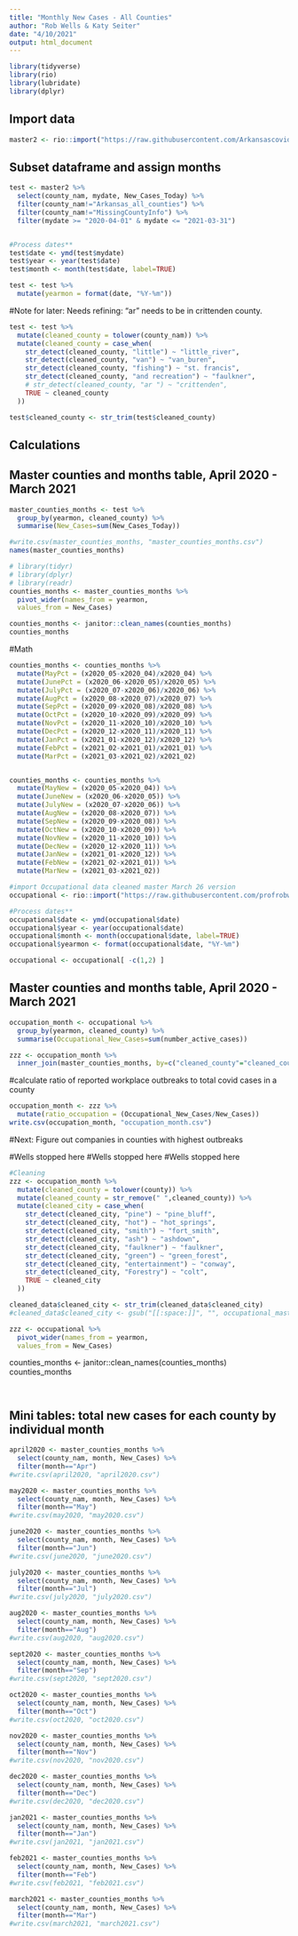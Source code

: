 ```yaml
---
title: "Monthly New Cases - All Counties"
author: "Rob Wells & Katy Seiter"
date: "4/10/2021"
output: html_document
---
```


```r
library(tidyverse)
library(rio)
library(lubridate)
library(dplyr)
```

## Import data
```r
master2 <- rio::import("https://raw.githubusercontent.com/Arkansascovid/Main/master/master_file.csv")
```

## Subset dataframe and assign months
```r
test <- master2 %>% 
  select(county_nam, mydate, New_Cases_Today) %>% 
  filter(county_nam!="Arkansas_all_counties") %>% 
  filter(county_nam!="MissingCountyInfo") %>% 
  filter(mydate >= "2020-04-01" & mydate <= "2021-03-31")


#Process dates** 
test$date <- ymd(test$mydate)
test$year <- year(test$date)
test$month <- month(test$date, label=TRUE)

test <- test %>% 
  mutate(yearmon = format(date, "%Y-%m"))

```

#Note for later: Needs refining: "ar" needs to be in crittenden county.
```r
test <- test %>%
  mutate(cleaned_county = tolower(county_nam)) %>%
  mutate(cleaned_county = case_when(
    str_detect(cleaned_county, "little") ~ "little_river",
    str_detect(cleaned_county, "van") ~ "van_buren",
    str_detect(cleaned_county, "fishing") ~ "st. francis",
    str_detect(cleaned_county, "and recreation") ~ "faulkner",
    # str_detect(cleaned_county, "ar ") ~ "crittenden",
    TRUE ~ cleaned_county
  ))

test$cleaned_county <- str_trim(test$cleaned_county) 
```



## Calculations ##



## Master counties and months table, April 2020 - March 2021 ##
```r
master_counties_months <- test %>%
  group_by(yearmon, cleaned_county) %>%
  summarise(New_Cases=sum(New_Cases_Today))

#write.csv(master_counties_months, "master_counties_months.csv")
names(master_counties_months)

```

```r
# library(tidyr)
# library(dplyr)
# library(readr)
counties_months <- master_counties_months %>% 
  pivot_wider(names_from = yearmon,
  values_from = New_Cases)

counties_months <- janitor::clean_names(counties_months)
counties_months
```





#Math
```r
counties_months <- counties_months %>% 
  mutate(MayPct = (x2020_05-x2020_04)/x2020_04) %>% 
  mutate(JunePct = (x2020_06-x2020_05)/x2020_05) %>% 
  mutate(JulyPct = (x2020_07-x2020_06)/x2020_06) %>% 
  mutate(AugPct = (x2020_08-x2020_07)/x2020_07) %>% 
  mutate(SepPct = (x2020_09-x2020_08)/x2020_08) %>% 
  mutate(OctPct = (x2020_10-x2020_09)/x2020_09) %>% 
  mutate(NovPct = (x2020_11-x2020_10)/x2020_10) %>%
  mutate(DecPct = (x2020_12-x2020_11)/x2020_11) %>%
  mutate(JanPct = (x2021_01-x2020_12)/x2020_12) %>%
  mutate(FebPct = (x2021_02-x2021_01)/x2021_01) %>%
  mutate(MarPct = (x2021_03-x2021_02)/x2021_02) 


counties_months <- counties_months %>% 
  mutate(MayNew = (x2020_05-x2020_04)) %>% 
  mutate(JuneNew = (x2020_06-x2020_05)) %>% 
  mutate(JulyNew = (x2020_07-x2020_06)) %>% 
  mutate(AugNew = (x2020_08-x2020_07)) %>% 
  mutate(SepNew = (x2020_09-x2020_08)) %>% 
  mutate(OctNew = (x2020_10-x2020_09)) %>% 
  mutate(NovNew = (x2020_11-x2020_10)) %>%
  mutate(DecNew = (x2020_12-x2020_11)) %>%
  mutate(JanNew = (x2021_01-x2020_12)) %>%
  mutate(FebNew = (x2021_02-x2021_01)) %>%
  mutate(MarNew = (x2021_03-x2021_02)) 

```


```r
#import Occupational data cleaned master March 26 version
occupational <- rio::import("https://raw.githubusercontent.com/profrobwells/Spring2021Data/main/cleaned_master.csv")

#Process dates** 
occupational$date <- ymd(occupational$date)
occupational$year <- year(occupational$date)
occupational$month <- month(occupational$date, label=TRUE)
occupational$yearmon <- format(occupational$date, "%Y-%m")

occupational <- occupational[ -c(1,2) ]

```

## Master counties and months table, April 2020 - March 2021 ##
```r
occupation_month <- occupational %>%
  group_by(yearmon, cleaned_county) %>%
  summarise(Occupational_New_Cases=sum(number_active_cases))
```

```r
zzz <- occupation_month %>% 
  inner_join(master_counties_months, by=c("cleaned_county"="cleaned_county", "yearmon"="yearmon"))
```

#calculate ratio of reported workplace outbreaks to total covid cases in a county
```r
occupation_month <- zzz %>% 
  mutate(ratio_occupation = (Occupational_New_Cases/New_Cases))
write.csv(occupation_month, "occupation_month.csv")
```



#Next: Figure out companies in counties with highest outbreaks


#Wells stopped here
#Wells stopped here
#Wells stopped here








```r
#Cleaning
zzz <- occupation_month %>%
  mutate(cleaned_county = tolower(county)) %>%
  mutate(cleaned_county = str_remove(" ",cleaned_county)) %>%
  mutate(cleaned_city = case_when(
    str_detect(cleaned_city, "pine") ~ "pine_bluff",
    str_detect(cleaned_city, "hot") ~ "hot_springs",
    str_detect(cleaned_city, "smith") ~ "fort_smith",
    str_detect(cleaned_city, "ash") ~ "ashdown",
    str_detect(cleaned_city, "faulkner") ~ "faulkner",
    str_detect(cleaned_city, "green") ~ "green_forest",
    str_detect(cleaned_city, "entertainment") ~ "conway",
    str_detect(cleaned_city, "Forestry") ~ "colt",
    TRUE ~ cleaned_city
  ))

cleaned_data$cleaned_city <- str_trim(cleaned_data$cleaned_city)
#cleaned_data$cleaned_city <- gsub("[[:space:]]", "", occupational_master$cleaned_city)

```



```r
zzz <- occupational %>% 
  pivot_wider(names_from = yearmon,
  values_from = New_Cases)
```

counties_months <- janitor::clean_names(counties_months)
counties_months
```


```



## Mini tables: total new cases for each county by individual month ##
```r
april2020 <- master_counties_months %>% 
  select(county_nam, month, New_Cases) %>% 
  filter(month=="Apr")
#write.csv(april2020, "april2020.csv") 

may2020 <- master_counties_months %>% 
  select(county_nam, month, New_Cases) %>% 
  filter(month=="May")
#write.csv(may2020, "may2020.csv") 

june2020 <- master_counties_months %>% 
  select(county_nam, month, New_Cases) %>% 
  filter(month=="Jun")
#write.csv(june2020, "june2020.csv") 

july2020 <- master_counties_months %>% 
  select(county_nam, month, New_Cases) %>% 
  filter(month=="Jul")
#write.csv(july2020, "july2020.csv") 

aug2020 <- master_counties_months %>% 
  select(county_nam, month, New_Cases) %>% 
  filter(month=="Aug")
#write.csv(aug2020, "aug2020.csv") 

sept2020 <- master_counties_months %>% 
  select(county_nam, month, New_Cases) %>% 
  filter(month=="Sep")
#write.csv(sept2020, "sept2020.csv") 

oct2020 <- master_counties_months %>% 
  select(county_nam, month, New_Cases) %>% 
  filter(month=="Oct")
#write.csv(oct2020, "oct2020.csv") 

nov2020 <- master_counties_months %>% 
  select(county_nam, month, New_Cases) %>% 
  filter(month=="Nov")
#write.csv(nov2020, "nov2020.csv") 

dec2020 <- master_counties_months %>% 
  select(county_nam, month, New_Cases) %>% 
  filter(month=="Dec")
#write.csv(dec2020, "dec2020.csv") 

jan2021 <- master_counties_months %>% 
  select(county_nam, month, New_Cases) %>% 
  filter(month=="Jan")
#write.csv(jan2021, "jan2021.csv") 

feb2021 <- master_counties_months %>% 
  select(county_nam, month, New_Cases) %>% 
  filter(month=="Feb")
#write.csv(feb2021, "feb2021.csv") 

march2021 <- master_counties_months %>% 
  select(county_nam, month, New_Cases) %>% 
  filter(month=="Mar")
#write.csv(march2021, "march2021.csv") 
```